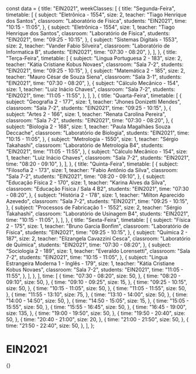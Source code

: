 const data = {
  title: "EIN2021",
  weekClasses: [
    {
      title: "Segunda-Feira",
      timetable: [
        {
          subject: "Eletrônica - 1554",
          size: 2,
          teacher: "Tiago Henrique dos Santos",
          classroom: "Laboratório de Física",
          students: "EIN2021",
          time: "10:15 - 11:05",
        },
        {
          subject: "Eletrônica - 1554",
          size: 1,
          teacher: "Tiago Henrique dos Santos",
          classroom: "Laboratório de Física",
          students: "EIN2021",
          time: "09:25 - 10:15",
        },
        {
          subject: "Sistemas Digitais - 1553",
          size: 2,
          teacher: "Vander Fabio Silveira",
          classroom: "Laboratório de Informatica B",
          students: "EIN2021",
          time: "07:30 - 08:20",
        },
      ],
    },
    {
      title: "Terça-Feira",
      timetable: [
        {
          subject: "Lingua Portuguesa 2 - 183",
          size: 2,
          teacher: "Kátia Cristiane Kobus Novaes",
          classroom: "Sala 7-2",
          students: "EIN2021",
          time: "09:25 - 10:15",
        },
        {
          subject: "Matemática 2 - 185",
          size: 2,
          teacher: "Mauro César de Souza Siena",
          classroom: "Sala 3-1",
          students: "EIN2021",
          time: "07:30 - 08:20",
        },
        {
          subject: "Cálculo Mecânico - 154",
          size: 1,
          teacher: "Luiz Inácio Chaves",
          classroom: "Sala 7-2",
          students: "EIN2021",
          time: "11:05 - 11:55",
        },
      ],
    },
    {
      title: "Quarta-Feira",
      timetable: [
        {
          subject: "Geografia 2 - 177",
          size: 1,
          teacher: "Jhones Donizetti Mendes",
          classroom: "Sala 7-2",
          students: "EIN2021",
          time: "09:25 - 10:15",
        },
        {
          subject: "Artes 2 - 166",
          size: 1,
          teacher: "Renata Carolina Pereira",
          classroom: "Sala 7-2",
          students: "EIN2021",
          time: "07:30 - 08:20",
        },
        {
          subject: "Biologia 2 - 168",
          size: 1,
          teacher: "Paula Magalhães Souza Deccache",
          classroom: "Laboratório de Biologia",
          students: "EIN2021",
          time: "10:15 - 11:05",
        },
        {
          subject: "Metrologia - 1550",
          size: 1,
          teacher: "Sérgio Takahashi",
          classroom: "Laboratório de Metrologia B4",
          students: "EIN2021",
          time: "11:05 - 11:55",
        },
        {
          subject: "Cálculo Mecânico - 154",
          size: 1,
          teacher: "Luiz Inácio Chaves",
          classroom: "Sala 7-2",
          students: "EIN2021",
          time: "08:20 - 09:10",
        },
      ],
    },
    {
      title: "Quinta-Feira",
      timetable: [
        {
          subject: "Filosofia 2 - 173",
          size: 1,
          teacher: "Fabio Antônio da Silva",
          classroom: "Sala 7-2",
          students: "EIN2021",
          time: "08:20 - 09:10",
        },
        {
          subject: "Educação Física 2 - 170",
          size: 1,
          teacher: "Karina Alves da Silva",
          classroom: "Educação Física / Sala 4 B2",
          students: "EIN2021",
          time: "07:30 - 08:20",
        },
        {
          subject: "História 2 - 178",
          size: 1,
          teacher: "Milton Aparecido Azevedo",
          classroom: "Sala 7-2",
          students: "EIN2021",
          time: "09:25 - 10:15",
        },
        {
          subject: "Processos de Fabricação 1 - 1552",
          size: 2,
          teacher: "Sérgio Takahashi",
          classroom: "Laboratório de Usinagem B4",
          students: "EIN2021",
          time: "10:15 - 11:05",
        },
      ],
    },
    {
      title: "Sexta-Feira",
      timetable: [
        {
          subject: "Física 2 - 175",
          size: 1,
          teacher: "Bruno Garcia Bonfim",
          classroom: "Laboratório de Física",
          students: "EIN2021",
          time: "09:25 - 10:15",
        },
        {
          subject: "Química 2 - 187",
          size: 2,
          teacher: "Elizangela Cavazzini Cesca",
          classroom: "Laboratório de Química",
          students: "EIN2021",
          time: "07:30 - 08:20",
        },
        {
          subject: "Sociologia 2 - 189",
          size: 1,
          teacher: "Everaldo Lorensetti",
          classroom: "Sala 7-2",
          students: "EIN2021",
          time: "10:15 - 11:05",
        },
        {
          subject: "Lingua Estrangeira Moderna 1 - Inglês - 179",
          size: 1,
          teacher: "Kátia Cristiane Kobus Novaes",
          classroom: "Sala 7-2",
          students: "EIN2021",
          time: "11:05 - 11:55",
        },
      ],
    },
  ],
  time: [
    {
      time: "07:30 - 08:20",
      size: 50,
    },
    {
      time: "08:20 - 09:10",
      size: 50,
    },
    {
      time: "09:10 - 09:25",
      size: 15,
    },
    {
      time: "09:25 - 10:15",
      size: 50,
    },
    {
      time: "10:15 - 11:05",
      size: 50,
    },
    {
      time: "11:05 - 11:55",
      size: 50,
    },
    {
      time: "11:55 - 13:10",
      size: 75,
    },
    {
      time: "13:10 - 14:00",
      size: 50,
    },
    {
      time: "14:00 - 14:50",
      size: 50,
    },
    {
      time: "14:50 - 15:05",
      size: 15,
    },
    {
      time: "15:05 - 15:55",
      size: 50,
    },
    {
      time: "15:55 - 16:45",
      size: 50,
    },
    {
      time: "16:45 - 19:00",
      size: 135,
    },
    {
      time: "19:00 - 19:50",
      size: 50,
    },
    {
      time: "19:50 - 20:40",
      size: 50,
    },
    {
      time: "20:40 - 21:00",
      size: 20,
    },
    {
      time: "21:00 - 21:50",
      size: 50,
    },
    {
      time: "21:50 - 22:40",
      size: 50,
    },
  ],
};

# EIN2021

<div>
  {<Grid title={data.title} weekClasses={data.weekClasses} time={data.time} />}
</div>
